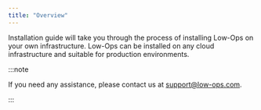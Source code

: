 ```yaml
---
title: "Overview"
---
```


Installation guide will take you through the process of installing Low-Ops on your own infrastructure. Low-Ops can be
installed on any cloud infrastructure and suitable for production environments.

:::note

If you need any assistance, please contact us at [support@low-ops.com](mailto:support@low-ops.com).

:::
